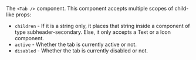 The `<Tab />` component. This component accepts multiple scopes of child-like props:

- `children` - If it is a string only, it places that string inside a <Text /> component of type
  subheader-secondary. Else, it only accepts a Text or a Icon component.
- `active` - Whether the tab is currently active or not.
- `disabled` - Whether the tab is currently disabled or not.
